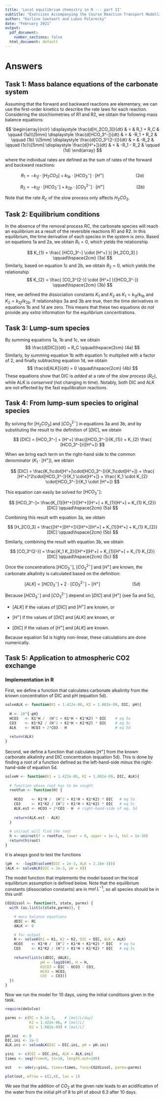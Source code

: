 ```yaml
---
title: 'Local equilibrium chemistry in R --- part II'
subtitle: "Exercises Accompanying the Course Reaction Transport Modelling in the Hydrosphere"
author: "Karline Soetaert and Lubos Polerecky"
date: "February 2021"
output:
  pdf_document:
    number_sections: false
  html_document: default
---
```

\newpage
# Answers

## Task 1: Mass balance equations of the carbonate system

Assuming that the forward and backward reactions are elementary, we can use the first-order kinetics to describe the rate laws for each reaction. Considering the stoichiometries of R1 and R2, we obtain the following mass balance equations:

$$
\begin{array}{rclr}
\displaystyle
\frac{d[H_2CO_3]}{dt} & = & R_1 + R_C & \qquad (1a)\\[5mm]
\displaystyle
\frac{d[HCO_3^-]}{dt} & = & -R_1 + R_2 & \qquad (1b) \\[5mm]
\displaystyle
\frac{d[CO_3^{2-}]}{dt} & = & -R_2  & \qquad (1c)\\[5mm]
\displaystyle
\frac{d[H^+]}{dt} & = & -R_1 - R_2 & \qquad (1d)
\end{array}
$$

where the individual rates are defined as the sum of rates of the forward and backward reactions:

$$
R_1 = - k_{1f} \cdot [H_2CO_3] + k_{1b} \cdot [HCO_3^-] \cdot [H^+] 
\qquad\hspace{2cm} (2a)
$$

$$
R_2 = - k_{2f} \cdot [HCO_3^{-}] + k_{2b} \cdot [CO_3^{2-}] \cdot [H^+] 
\qquad\hspace{2cm} (2b)
$$

Note that the rate $R_C$ of the slow process only affects $H_2CO_3$.

## Task 2: Equilibrium conditions

In the absence of the removal process RC, the carbonate species will reach an equilibrium as a result of the reversible reactions R1 and R2. In this equilibrium, the time derivative of each species in the system is zero. Based on equations 1a and 2a, we obtain $R_1=0$, which yields the relationship

$$
K_{1} = \frac{ [HCO_3^-] \cdot [H^+] }{ [H_2CO_3] } \qquad\hspace{2cm} (3a)
$$
Similarly, based on equation 1c and 2b, we obtain $R_2=0$, which yields the relationship
$$
K_{2}  = \frac{ [CO_3^{2-}] \cdot [H^+] }{[HCO_3^-]} 
\qquad\hspace{2cm} (3b)
$$

Here, we defined the dissociation constants $K_1$ and $K_2$ as $K_1 = k_{1f}/k_{1b}$ and $K_2 = k_{2f}/k_{2b}$. If relationships 3a and 3b are true, then the time derivatives in equations 1b and 1d are zero. This means that these two equations do *not* provide any *extra* information for the equilibrium concentrations.

## Task 3: Lump-sum species

By summing equations 1a, 1b and 1c, we obtain 
$$
\frac{d[DIC]}{dt} = R_C \qquad\hspace{2cm} (4a)
$$
Similarly, by summing equation 1b with equation 1c multiplied with a factor of 2, and finally subtracting equation 1d, we obtain
$$
\frac{d[ALK]}{dt} = 0 \qquad\hspace{2cm} (4b)
$$
These equations show that DIC is *added* at a rate of the *slow process* ($R_C$), while ALK is *conserved* (not changing in time). Notably, both DIC and ALK are *not* effected by the fast equilibration reactions.

## Task 4: From lump-sum species to original species

By solving for $[H_2CO_3]$ and $[CO_3^{2-}]$ in equations 3a and 3b, and by substituting the result to the definition of $[DIC]$, we obtain 

$$
[DIC] = [HCO_3^-] + [H^+] \frac{[HCO_3^-]}{K_{1}} + K_{2} \frac{ [HCO_3^-]}{[H^+]}
$$

When we bring each term on the right-hand side to the common denominator ($K_1\cdot [H^+]$), we obtain

$$
[DIC] = \frac{K_1\cdot[H^+]\cdot[HCO_3^-]}{K_1\cdot[H^+]} + \frac{ [H^+]^2\cdot[HCO_3^-]}{K_1 \cdot[H^+]} + \frac{ K_1 \cdot K_{2} \cdot[HCO_3^-]}{K_1 \cdot [H^+]}
$$

This equation can easily be solved for $[HCO_3^-]$:

$$
[HCO_3^-]= \frac{K_{1}[H^+]}{[H^+][H^+] + K_{1}[H^+] +  K_{1} K_{2}} [DIC]
\qquad\hspace{2cm} (5a)
$$

Combining this result with equation 3a, we obtain 

$$
[H_2CO_3] = \frac{[H^+][H^+]}{[H^+][H^+] + K_{1}[H^+] +  K_{1} K_{2}} [DIC]
\qquad\hspace{2cm} (5b)
$$

Similarly, combining the result with equation 3b, we obtain

$$
[CO_3^{2-}] = \frac{K_1 K_2}{[H^+][H^+] + K_{1}[H^+] +  K_{1} K_{2}}[DIC]
\qquad\hspace{2cm} (5c)
$$

Once the concentrations $[HCO_3^-]$, $[CO_3^{2-}]$ and $[H^+]$ are known, the carbonate alkalinity is calculated based on the definition:

$$
[ALK] = [HCO_3^-] + 2\cdot [CO_3^{2-}] - [H^+]
\qquad\hspace{2cm} (5d)
$$

Because $[HCO_3^-]$ and $[CO_3^{2-}]$ depend on $[DIC]$ and $[H^+]$ (see 5a and 5c), \bf equation 5d provides an intimate relationship between $[ALK]$, $[DIC]$ and $[H^+]$ \rm when the carbonate species are in an equilibrium. Using this relationship, one can calculate 

* $[ALK]$ if the values of $[DIC]$ and $[H^+]$ are known, or

* $[H^+]$ if the values of $[DIC]$ and $[ALK]$ are known, or

* $[DIC]$ if the values of $[H^+]$ and $[ALK]$ are known.

Because equation 5d is highly non-linear, these calculations are done numerically.

## Task 5: Application to atmospheric CO2 exchange 

### Implementation in R

First, we define a function that calculates carbonate alkalinity from the known concentration of DIC and pH (equation 5d).

```r
solveALK <- function(K1 = 1.422e-06, K2 = 1.082e-09, DIC, pH){
  
  H <- 10^{-pH}
  HCO3   <- K1*H /  (H^2 + K1*H + K1*K2) * DIC    # eq 5a
  CO3    <- K1*K2 / (H^2 + K1*H + K1*K2) * DIC    # eq 5c
  ALK    <- HCO3 + 2*CO3 - H                      # eq 5d
  
  return(ALK)
}
```

Second, we define a function that calculates $[H^+]$ from the known carbonate alkalinity and DIC concentration (equation 5d). This is done by finding a root of a function defined as the left-hand-side minus the right-hand-side of equation 5d.

```r
solveH <- function(K1 = 1.422e-06, K2 = 1.082e-09, DIC, ALK){
  
  # function whose root has to be sought
  rootFun <- function(H) {
    
    HCO3    <- K1*H /  (H^2 + K1*H + K1*K2) * DIC   # eq 5a
    CO3     <- K1*K2 / (H^2 + K1*H + K1*K2) * DIC   # eq 5c
    ALK.est <- HCO3 + 2*CO3 - H  # right-hand-side of eq. 5d
    
    return(ALK.est - ALK)
  }
  
  # uniroot will find the root    
  h <- uniroot(f = rootFun, lower = 0, upper = 1e-3, tol = 1e-30)
  return(h$root)
}
```

It is always good to test the functions

```r
(pH  <- -log10(solveH(DIC = 2e-3, ALK = 2.18e-3)))
(ALK <- solveALK(DIC = 2e-3, pH = 8))
```

The model function that implements the model based on the local equilibrium assumption is defined below. Note that the equilibrium constants (dissociation constants) are in $mol~L^{-1}$, so all species should be in this unit!

```r
CO2dissol <- function(t, state, parms) {
  with (as.list(c(state,parms)), {

    # mass balance equations
    dDIC <- RC
    dALK <- 0

    # for output
    H <- solveH(K1 = K1, K2 = K2, DIC = DIC, ALK = ALK)
    HCO3    <- K1*H /  (H^2 + K1*H + K1*K2) * DIC   # eq 5a
    CO3     <- K1*K2 / (H^2 + K1*H + K1*K2) * DIC   # eq 5c
    
    return(list(c(dDIC, dALK), 
                pH = -log10(H), H = H, 
                H2CO3 = DIC - HCO3 - CO3,
                HCO3 = HCO3,
                CO3  = CO3))
  })
}
```

Now we run the model for 10 days, using the initial conditions given in the task.

```r
require(deSolve)

parms <- c(RC = 0.1e-3,    # [mol/L/day]
           K1 = 1.422e-06, # [mol/L]
           K2 = 1.082e-09) # [mol/L]

pH.ini  <- 8
DIC.ini <- 2e-3
ALK.ini <- solveALK(DIC = DIC.ini, pH = pH.ini)

yini  <- c(DIC = DIC.ini, ALK = ALK.ini)
times <- seq(from=0, to=10, length.out=100)

out   <- ode(y=yini, times=times, func=CO2dissol, parms=parms)

plot(out, mfrow = c(2,4), las = 1)
```

We see that the addition of $CO_2$ at the given rate leads to an acidification of the water from the initial pH of 8 to pH of about 6.3 after 10 days.
